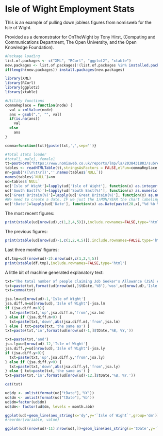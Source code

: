 Isle of Wight Employment Stats
========================================================

This is an example of pulling down jobless figures from nomisweb for the Isle of Wight.

Provided as a demonstrator for OnTheWight by Tony Hirst, (Computing and Communications Department, The Open University, and the Open Knowledge Foundation).

```r
#Package loading
list.of.packages <- c("XML", "RCurl", "ggplot2", "xtable")
new.packages <- list.of.packages[!(list.of.packages %in% installed.packages()[,"Package"])]
if(length(new.packages)) install.packages(new.packages)

library(XML)
library(RCurl)
library(ggplot2)
library(xtable)
```
```r
#Utility functions
commaReplace = function(node) {
  val = xmlValue(node)
  ans = gsub(",", "", val)
  if(is.na(ans))
    val
  else
    ans
}

comma=function(txt){paste(txt,',',sep='')}
```
```r
#Total stats loader
#total1, male1, female1
tt=postForm("https://www.nomisweb.co.uk/reports/lmp/la/2038431803/subreports/jsa_time_series/report.aspx", .encoding='utf-8', pivot="total1")
tables <- readHTMLTable(tt,stringsAsFactors = FALSE,elFun=commaReplace ) #encoding = "UTF-8")
nn=gsub('([\n\t\r])','',names(tables$`NULL`))
names(tables$`NULL`)=nn
ud=tables$`NULL`
ud['Isle of Wight']=lapply(ud['Isle of Wight'], function(x) as.integer(x))
ud['South East(%)']=lapply(ud['South East(%)'], function(x) as.numeric(x))
ud['Great Britain(%)']=lapply(ud['Great Britain(%)'], function(x) as.numeric(x))
#We need to create a date. IF we just the 1/MON/YEAR the chart labeling maybe looks better than the possibly more correct lastDayOfMonth/MON/YEAR? Or use middle of month (15th, say?)?
ud['tDate']=lapply(ud['Date'], function(x) as.Date(paste(28,x),"%d %b %Y"))
```

The most recent figures:

```r
print(xtable(ud[nrow(ud),c(1,2,4,5)]),include.rownames=FALSE,type='html')
```

The previous figures:

```r
print(xtable(ud[nrow(ud)-1,c(1,2,4,5)]),include.rownames=FALSE,type='html')
```

Last three months' figures:
```r
df.tmp=ud[(nrow(ud)-2):nrow(ud),c(1,2,4,5)]
print(xtable(df.tmp),include.rownames=FALSE,type='html')
```

A little bit of machine generated explanatory text:

```r
txt="The total number of people claiming Job Seeker's Allowance (JSA) on the Isle of Wight in"
txt=paste(txt,format(ud[nrow(ud),]$tDate,'%B'),'was',ud[nrow(ud),'Isle of Wight'])
txt=comma(txt)

jsa.lm=ud[nrow(ud)-1,'Isle of Wight']
jsa.diff.m=ud[nrow(ud),'Isle of Wight']-jsa.lm
if (jsa.diff.m>0){
  txt=paste(txt,'up',jsa.diff.m,'from',jsa.lm)
} else if (jsa.diff.m<0) {
  txt=paste(txt,'down',abs(jsa.diff.m),'from',jsa.lm)
} else { txt=paste(txt,'the same as') }
txt=paste(txt,'in',format(ud[nrow(ud)-1,]$tDate,'%B, %Y,'))

txt=paste(txt,'and')
jsa.ly=ud[nrow(ud)-12,'Isle of Wight']
jsa.diff.y=ud[nrow(ud),'Isle of Wight']-jsa.ly
if (jsa.diff.y>0){
  txt=paste(txt,'up',jsa.diff.y,'from',jsa.ly)
} else if (jsa.diff.y<0) {
  txt=paste(txt,'down',abs(jsa.diff.y),'from',jsa.ly)
} else { txt=paste(txt,'the same as') }
txt=paste(txt,'in',format(ud[nrow(ud)-12,]$tDate,'%B, %Y.'))

cat(txt)
```


```r
ud$dy <- unlist(format(ud["tDate"],'%Y'))
ud$dm <- unlist(format(ud["tDate"],'%b'))
ud$dm=factor(ud$dm)
ud$dm<- factor(ud$dm, levels = month.abb)

ggplot(ud)+geom_line(aes_string(x='dy',y='`Isle of Wight`',group='dm'))+facet_grid(~dm)+theme(axis.text.x = element_text(angle = 90, hjust = 1))
#reorder(variable, value)
```

```r
ggplot(ud[(nrow(ud)-11):nrow(ud),])+geom_line(aes_string(x='tDate',y='`Isle of Wight`'))+theme(axis.text.x = element_text(angle = 45, hjust = 1))
```